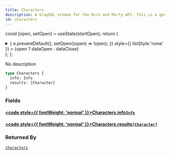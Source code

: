 ```yaml
---
title: Characters
description: A GraphQL schema for the Rick and Morty API. This is a generated file.
id: characters
---
```






const [open, setOpen] = useState(startOpen);
return (
<details {...(open ? { open: true } : {})} className="details" style={{ border:'none', boxShadow:'none', background:'var(--ifm-background-color)' }}>
<summary
onClick={(e) => {
e.preventDefault();
setOpen((open) => !open);
}}
style={{ listStyle:'none' }} >
{open ? dataOpen : dataClose}
</summary>
{open && children}
</details>
);
};

No description

```graphql
type Characters {
  info: Info
  results: [Character]
}
```

### Fields

#### [<code style={{ fontWeight: 'normal' }}>Characters.<b>info</b></code>](#)<Bullet />[`Info`](/docs/graphql/rickandmorty/objects/info.mdx) <Badge class="badge badge--secondary" text="object"/>

#### [<code style={{ fontWeight: 'normal' }}>Characters.<b>results</b></code>](#)<Bullet />[`[Character]`](/docs/graphql/rickandmorty/objects/character.mdx) <Badge class="badge badge--secondary" text="list"/> <Badge class="badge badge--secondary" text="object"/>

### Returned By

[`characters`](/docs/graphql/rickandmorty/queries/characters.mdx) <Badge class="badge badge--secondary" text="query"/>
